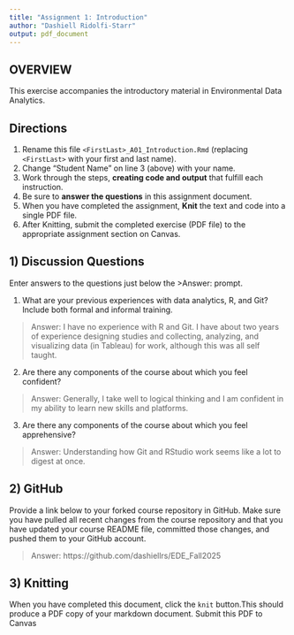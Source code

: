 ```yaml
---
title: "Assignment 1: Introduction"
author: "Dashiell Ridolfi-Starr"
output: pdf_document
---
```


## OVERVIEW

This exercise accompanies the introductory material in Environmental Data Analytics. 

## Directions
1.  Rename this file `<FirstLast>_A01_Introduction.Rmd` (replacing `<FirstLast>` with your first and last name).
2.  Change "Student Name" on line 3 (above) with your name.
3.  Work through the steps, **creating code and output** that fulfill each instruction.
4.  Be sure to **answer the questions** in this assignment document.
5.  When you have completed the assignment, **Knit** the text and code into a single PDF file.
6.  After Knitting, submit the completed exercise (PDF file) to the appropriate assignment section on Canvas.


## 1) Discussion Questions
Enter answers to the questions just below the >Answer: prompt.

1. What are your previous experiences with data analytics, R, and Git? Include both formal and informal training.

> Answer: I have no experience with R and Git. I have about two years of experience designing studies and collecting, analyzing, and visualizing data (in Tableau) for work, although this was all self taught. 

2. Are there any components of the course about which you feel confident?

> Answer: Generally, I take well to logical thinking and I am confident in my ability to learn new skills and platforms.

3. Are there any components of the course about which you feel apprehensive?

> Answer: Understanding how Git and RStudio work seems like a lot to digest at once.


## 2) GitHub

Provide a link below to your forked course repository in GitHub. Make sure you have pulled all recent changes from the course repository and that you have updated your course README file, committed those changes, and pushed them to your GitHub account. 

> Answer: https://github.com/dashiellrs/EDE_Fall2025

## 3) Knitting
When you have completed this document, click the `knit` button.This should produce a PDF copy of your markdown document. Submit this PDF to Canvas 
